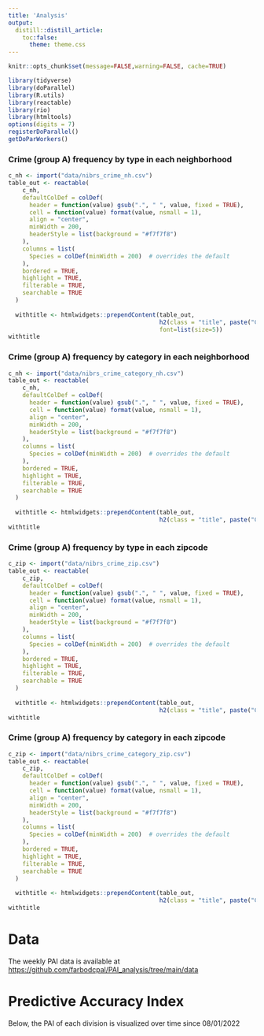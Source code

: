 ---
title: 'Analysis'
output:
  distill::distill_article:
    toc:false:
      theme: theme.css
---


```{r setup, include=FALSE}
knitr::opts_chunk$set(message=FALSE,warning=FALSE, cache=TRUE)
```

```{r include = FALSE}
library(tidyverse)
library(doParallel)
library(R.utils)
library(reactable)
library(rio)
library(htmltools)
options(digits = 7)
registerDoParallel()
getDoParWorkers()
```

### Crime (group A) frequency by type in each neighborhood

```{r, echo = FALSE, message=FALSE, warning=FALSE, fig.width=10,fig.height=5, layout="l-body-outset"}
c_nh <- import("data/nibrs_crime_nh.csv")
table_out <- reactable(
    c_nh,
    defaultColDef = colDef(
      header = function(value) gsub(".", " ", value, fixed = TRUE),
      cell = function(value) format(value, nsmall = 1),
      align = "center",
      minWidth = 200,
      headerStyle = list(background = "#f7f7f8")
    ),
    columns = list(
      Species = colDef(minWidth = 200)  # overrides the default
    ),
    bordered = TRUE,
    highlight = TRUE,
    filterable = TRUE,
    searchable = TRUE
  )
  
  withtitle <- htmlwidgets::prependContent(table_out, 
                                           h2(class = "title", paste("Crime (group A) frequency by type in each neighborhood")),
                                           font=list(size=5))
withtitle
```

### Crime (group A) frequency by category in each neighborhood

```{r, echo = FALSE, message=FALSE, warning=FALSE, fig.width=10,fig.height=5, layout="l-body-outset"}
c_nh <- import("data/nibrs_crime_category_nh.csv")
table_out <- reactable(
    c_nh,
    defaultColDef = colDef(
      header = function(value) gsub(".", " ", value, fixed = TRUE),
      cell = function(value) format(value, nsmall = 1),
      align = "center",
      minWidth = 200,
      headerStyle = list(background = "#f7f7f8")
    ),
    columns = list(
      Species = colDef(minWidth = 200)  # overrides the default
    ),
    bordered = TRUE,
    highlight = TRUE,
    filterable = TRUE,
    searchable = TRUE
  )
  
  withtitle <- htmlwidgets::prependContent(table_out, 
                                           h2(class = "title", paste("Crime (group A) frequency by category in each neighborhood")))
withtitle
```

### Crime (group A) frequency by type in each zipcode

```{r, echo = FALSE, message=FALSE, warning=FALSE, fig.width=10,fig.height=5, layout="l-body-outset"}
c_zip <- import("data/nibrs_crime_zip.csv")
table_out <- reactable(
    c_zip,
    defaultColDef = colDef(
      header = function(value) gsub(".", " ", value, fixed = TRUE),
      cell = function(value) format(value, nsmall = 1),
      align = "center",
      minWidth = 200,
      headerStyle = list(background = "#f7f7f8")
    ),
    columns = list(
      Species = colDef(minWidth = 200)  # overrides the default
    ),
    bordered = TRUE,
    highlight = TRUE,
    filterable = TRUE,
    searchable = TRUE
  )
  
  withtitle <- htmlwidgets::prependContent(table_out, 
                                           h2(class = "title", paste("Crime (group A) frequency by type in each zipcode")))
withtitle
```

### Crime (group A) frequency by category in each zipcode

```{r, echo = FALSE, message=FALSE, warning=FALSE, fig.width=10,fig.height=5, layout="l-body-outset"}
c_zip <- import("data/nibrs_crime_category_zip.csv")
table_out <- reactable(
    c_zip,
    defaultColDef = colDef(
      header = function(value) gsub(".", " ", value, fixed = TRUE),
      cell = function(value) format(value, nsmall = 1),
      align = "center",
      minWidth = 200,
      headerStyle = list(background = "#f7f7f8")
    ),
    columns = list(
      Species = colDef(minWidth = 200)  # overrides the default
    ),
    bordered = TRUE,
    highlight = TRUE,
    filterable = TRUE,
    searchable = TRUE
  )
  
  withtitle <- htmlwidgets::prependContent(table_out, 
                                           h2(class = "title", paste("Crime (group A) frequency by category in each zipcode")))
withtitle
```


# Data

The weekly PAI data is available at [https://github.com/farbodcpal/PAI_analysis/tree/main/data](https://github.com/farbodcpal/PAI_analysis/tree/main/data)

# Predictive Accuracy Index 

Below, the PAI of each division is visualized over time since 08/01/2022
